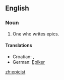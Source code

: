 ==English==

===Noun===
{{en-noun}}

# One who writes epics.

====Translations====
{{trans-top|epics writer}}
*Croatian: {{t-|hr|epičar|m}}, {{t-|hr|epik|m}}
*German: [[Epiker]] {{m}}
{{trans-mid}}
{{trans-bottom}}

[[zh:epicist]]